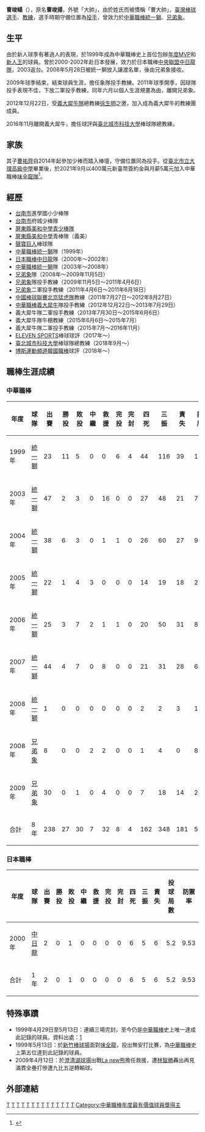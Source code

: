 {{Infobox CPBL player|
bgcolor1=#A000B0|
bgcolor2=#A000B0|
textcolor1=white|
textcolor2=white|
name=曹竣崵|
image=|
position=投手|
team=義大犀牛|
number=73|
bats=右|
throws=右|
birthdate={{birth_date_and_age|1976|3|29|mf=y}}|
birthplace={{TWN}}[[台南市|台南市]]|
debutleague=中華職棒|
debutdate=3月19日|
debutyear=1999年|
debutteam=統一獅|
statyear=2009年球季|
stat1label=勝－敗|
stat1value=27－30|
stat2label=中繼－後援|
stat2value=12－30|
stat3label=三振-四壞|
stat3value=356-119|
stat4label=防禦率|
stat4value=3.07|
debut2league=日本職棒|
debut2date=4月5日|
debut2year=2000年|
debut2team=中日龍|
stat2year= 2002年球季|
stat21label=勝－敗|
stat21value=0－1|
stat22label=中繼－後援|
stat22value=0－0|
stat23label=三振-四壞|
stat23value=5－5|
stat24label=防禦率|
stat24value=9.53|
|teams=<nowiki></nowiki>
'''球員時期'''
*[[統一獅|統一獅]]（1999年）
*[[中日龍|中日龍]]（2000年 - 2002年） ([[NPB|NPB]])
*[[統一獅|統一獅]]（2003年 - 2008年）
*[[兄弟象|兄弟象]]（2008年 - 2009年）

'''教練時期'''
*[[兄弟象|兄弟象]]投手教練（2009年～2011年）
*[[義大犀牛|義大犀牛]]隊投手教練（2012年12月22日～2013年7月29日）
*義大犀牛隊二軍投手教練（2013年7月30日～2015年6月6日,2015年7月～2016年11月）
*義大犀牛隊牛棚教練（2015年6月6日～2015年7月） 
|awards=<nowiki></nowiki>
*中華職棒年度總冠軍：2007
*[[中華職棒新人王|中華職棒新人王]]：1999
*[[中華職棒金手套獎|中華職棒金手套獎]]：1999
*[[中華職棒年度最有價值球員獎|中華職棒年度最有價值球員獎]]：1999
*[[中華職棒單月MVP|中華職棒單月MVP]]：1999/03
*[[中華職棒明星賽|中華職棒明星賽]]：1999、2003
}}
'''曹竣崵'''（{{bd|1976年|3月29日|}}），原名'''曹竣揚'''，外號「大帥」，由於姓氏而被慣稱「曹大帥」，[[臺灣|臺灣]][[棒球選手|棒球選手]]、[[教練|教練]]，選手時期守備位置為[[投手|投手]]，曾效力於[[中華職棒|中華職棒]][[統一獅|統一獅]]、[[兄弟象|兄弟象]]。

==生平==
由於新人球季有著過人的表現，於1999年成為中華職棒史上首位包辦[[中華職棒年度最有價值球員|年度MVP]]和[[中華職棒年度新人王|新人王]]的球員。曾於2000-2002年赴日本發展，效力於日本職棒[[中央聯盟|中央聯盟]][[中日龍隊|中日龍隊]]，2003返台。2008年5月28日被統一獅放入讓渡名單，後由兄弟象接收。

2009年球季結束，結束球員生涯，擔任象隊投手教練。2011年球季開季，因球隊投手表現不佳，下放二軍投手教練，同年六月以個人生涯規畫為由，離開兄弟象。

2012年12月22日，受[[義大犀牛|義大犀牛隊]]總教練[[徐生明|徐生明]]之邀，加入成為義大犀牛的教練團成員。

2016年11月離開義大犀牛，擔任球評與[[臺北城市科技大學|臺北城市科技大學]]棒球隊總教練。

==家族==
其子[[曹祐齊|曹祐齊]]自2014年起參加少棒而踏入棒壇，守備位置同為投手。從[[臺北市立大理高級中學|臺北市立大理高級中學]]畢業後，於2021年9月以400萬元新臺幣簽約金與月薪5萬元加入中華職棒[[味全龍隊|味全龍隊]]<ref>{{cite news |author1=蕭保祥 |title=期待曹祐齊 葉總：他爸是他基本目標 |url=https://tw.sports.yahoo.com/news/%E6%9C%9F%E5%BE%85%E6%9B%B9%E7%A5%90%E9%BD%8A-%E8%91%89%E7%B8%BD-%E4%BB%96%E7%88%B8%E6%98%AF%E4%BB%96%E5%9F%BA%E6%9C%AC%E7%9B%AE%E6%A8%99-111036677.html |accessdate=2022-03-05 |agency=三立新聞網 |publisher=Yahoo |date=2022-02-24 |archive-date=2022-04-09 |archive-url=https://web.archive.org/web/20220409114954/https://tw.sports.yahoo.com/news/%E6%9C%9F%E5%BE%85%E6%9B%B9%E7%A5%90%E9%BD%8A-%E8%91%89%E7%B8%BD-%E4%BB%96%E7%88%B8%E6%98%AF%E4%BB%96%E5%9F%BA%E6%9C%AC%E7%9B%AE%E6%A8%99-111036677.html }}</ref>。

==經歷==
*[[台南市|台南市]]進學國小少棒隊 
*[[台南市|台南市]]府城少棒隊 
*[[屏東縣|屏東縣]][[美和中學青少棒隊|美和中學青少棒隊]] 
*[[屏東縣|屏東縣]][[美和中學|美和中學]]青棒隊（義美）
*[[聲寶巨人|聲寶巨人]]棒球隊 
*[[中華職棒|中華職棒]][[統一獅|統一獅]]隊（1999年）
*[[日本職棒|日本職棒]][[中日龍|中日龍]]隊（2000年～2002年）
*[[中華職棒|中華職棒]][[統一獅|統一獅]]隊（2003年～2008年）
*[[兄弟象|兄弟象]]隊（2008年～2009年11月5日）
*[[兄弟象|兄弟象]]隊投手教練（2009年11月5日～2011年4月6日）
*[[兄弟象|兄弟象]]二軍投手教練（2011年4月6日～2011年6月18日）
*[[中國棒球聯賽|中國棒球聯賽]][[北京猛虎隊|北京猛虎隊]]教練（2011年7月27日～2012年8月27日） 
*[[中華職棒|中華職棒]][[義大犀牛|義大犀牛]]隊投手教練（2012年12月22日～2013年7月29日）
*義大犀牛隊二軍投手教練（2013年7月30日～2015年6月6日）
*義大犀牛隊牛棚教練（2015年6月6日～2015年7月） 
*義大犀牛隊二軍投手教練（2015年7月～2016年11月） 
*[[ELEVEN_SPORTS|ELEVEN SPORTS]]棒球球評（2017年～）
*[[臺北城市科技大學|臺北城市科技大學]]棒球隊總教練（2018年9月～）
*[[博斯運動頻道|博斯運動頻道]][[韓國職棒|韓國職棒]]球評（2018年～） 

==職棒生涯成績==
===中華職棒===
{|border=1 width="800px"
|- align=middle 
!年度!!球隊!!出賽!!勝投!!敗投!!中繼!!救援!!完投!!完封!!四死!!三振!!責失!!投球局數!!防禦率
|- align="center"
|1999年||[[統一獅|統一獅]]||23||11||5||0||0||6||4||44||116||39||141.1||2.48
|- align="center"
|2003年||[[統一獅|統一獅]]||47||2||3||0||16||0||0||27||48||21||70.2||2.68
|- align="center"
|2004年||[[統一獅|統一獅]]||38||6||3||0||1||1||0||26||60||27||93.1||2.60
|- align="center"
|2005年||[[統一獅|統一獅]]||22||1||4||3||0||0||0||14||19||18||29.2||5.46
|- align="center"
|2006年||[[統一獅|統一獅]]||25||3||7||2||1||1||0||20||50||31||82.0||3.40
|- align="center"
|2007年||[[統一獅|統一獅]]||44||4||7||0||8||0||0||21||31||28||68.2||3.67
|- align="center"
|2008年||[[統一獅|統一獅]]||1||0||0||0||0||0||0||2||2||3||1.1||20.25
|- align="center"
|2008年||[[兄弟象|兄弟象]]||8||0||0||2||2||0||0||1||4||0||8.2||0.00
|- align="center"
|2009年||[[兄弟象|兄弟象]]||30||0||1||0||4||0||0||7||18||14||28.0||4.50
|- align=middle style="color:black; background-color:yellow"
!合計!!8年!!238||27||30||7||32||8||4||162||348||181||523.2||3.11
|}

===日本職棒===
{|border=1 width="800px"
|- align=middle 
!年度!!球隊!!出賽!!勝投!!敗投!!中繼!!救援!!完投!!完封!!四死!!三振!!責失!!投球局數!!防禦率
|- align="center"
|2000年||[[中日龍|中日龍]]||2||0||1||0||0||0||0||6||5||6||5.2||9.53
|- align=middle style="color:black; background-color:blue"
!合計!!1年!!2||0||1||0||0||0||0||6||5||6||5.2||9.53
|}

==特殊事蹟==
*1999年4月29日至5月13日：連續三場完封，至今仍是[[中華職棒|中華職棒]]史上唯一達成此記錄的球員。資料出處：[http://www.cpbl.com.tw/personal_Rec/ppitch_single.aspx?Gno=01&pbyear=10&Pno=L026]{{dead link|date=2018年3月 |bot=InternetArchiveBot |fix-attempted=yes }}
*1999年5月13日：於[[新竹棒球場|新竹棒球場]]面對[[味全龍|味全龍]]，投出無安打比賽，為[[中華職棒|中華職棒]]史上第五位達到此記錄的球員。
*2009年4月12日：於[[澄清湖球場|澄清湖球場]]出戰[[La_new熊|La new熊]]擔任救援，遭[[林智勝|林智勝]]轟出再見滿貫全壘打慘遭九比五逆轉輸球。

==外部連結==
{{台灣棒球維基館}}
{{中華職棒球員資料|id=L026|name=曹竣崵}}

{{start box}}
{{s-before|[[吳俊良|吳俊良]]}}
{{s-title|[[統一獅開幕戰先發投手|統一獅開幕戰先發投手]]|1999年}}
{{s-after|[[利多L.R|利多L.R]]}}
{{s-before|[[謝長亨|謝長亨]]}}
{{s-title|[[中華職棒明星賽|中華職棒明星賽]]明星白隊先發投手|1999年}}
{{s-after|[[謝長亨|謝長亨]]}}
{{s-before|[[阿爾文·布朗|力拔山]]}}
{{s-title|[[中華職棒|中華職棒]][[無安打比賽|無安打比賽]]締造者|1999年5月13日}}
{{s-after|[[潘威倫|潘威倫]]}}
{{s-awards}}
{{s-before|[[戴龍水|戴龍水]]}}
{{s-title|[[中華職棒歷年新人王|中華職棒年度新人王]]|1999年}}
{{s-after|[[馮勝賢|馮勝賢]]}}
{{end box}}

{{中華職棒年度最有價值球員}}
{{中華職棒新人王}}
{{中華職棒無安打比賽}}
{{統一獅2007年中華職棒總冠軍}}
{{1987年第五屆IBA-boys世界軟式少棒錦標賽中華少棒代表隊}}
{{1997年第十九屆亞洲棒球錦標賽中華成棒代表隊}}
{{1998年第十三屆泰國曼谷亞運中華成棒代表隊}}

[[Category:台灣棒球運動員|T]]
[[Category:日本職棒外籍球員|T]]
[[Category:台灣旅日棒球運動員|T]]
[[Category:中華少棒隊選手|T]]
[[Category:中華青棒隊選手|T]]
[[Category:中華青少棒隊選手|T]]
[[Category:中華成棒隊選手|T]]
[[Category:統一7-ELEVEn獅隊球員|T]]
[[Category:中日龍隊球員|T]]
[[Category:兄弟象隊球員|T]]
[[Category:美和中學青少棒隊|T]]
[[Category:中華職棒年度新人獎得主|T]]
[[Category:台南市人|T]]
[[Category:曹姓|T]]
[[Category:中華職棒年度最有價值球員獎得主|Category:中華職棒年度最有價值球員獎得主]]